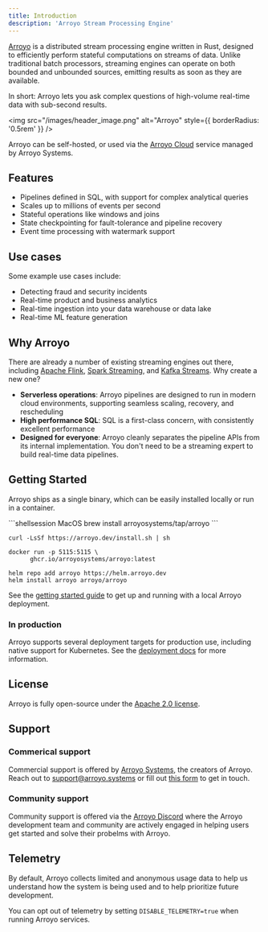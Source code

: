 ```yaml
---
title: Introduction
description: 'Arroyo Stream Processing Engine'
---
```


[Arroyo](https://arroyo.dev) is a distributed stream processing engine written in Rust, designed to efficiently
perform stateful computations on streams of data. Unlike traditional batch processors, streaming engines can operate
on both bounded and unbounded sources, emitting results as soon as they are available.

In short: Arroyo lets you ask complex questions of high-volume real-time data with sub-second results.

<img
  src="/images/header_image.png"
  alt="Arroyo"
  style={{ borderRadius: '0.5rem' }}
/>

Arroyo can be self-hosted, or used via the [Arroyo Cloud](https://arroyo.dev/) service managed by Arroyo Systems.

## Features

- Pipelines defined in SQL, with support for complex analytical queries
- Scales up to millions of events per second
- Stateful operations like windows and joins
- State checkpointing for fault-tolerance and pipeline recovery
- Event time processing with watermark support

## Use cases

Some example use cases include:

- Detecting fraud and security incidents
- Real-time product and business analytics
- Real-time ingestion into your data warehouse or data lake
- Real-time ML feature generation

## Why Arroyo

There are already a number of existing streaming engines out there, including [Apache Flink](https://flink.apache.org),
[Spark Streaming](https://spark.apache.org/docs/latest/streaming-programming-guide.html), and
[Kafka Streams](https://kafka.apache.org/documentation/streams/). Why create a new one?

- **Serverless operations**: Arroyo pipelines are designed to run in modern cloud environments, supporting seamless scaling,
  recovery, and rescheduling
- **High performance SQL**: SQL is a first-class concern, with consistently excellent performance
- **Designed for everyone**: Arroyo cleanly separates the pipeline APIs from its internal implementation. You don't
  need to be a streaming expert to build real-time data pipelines.

## Getting Started

Arroyo ships as a single binary, which can be easily installed locally or run in a container.

<CodeGroup>
```shellsession MacOS
brew install arroyosystems/tap/arroyo
```

```shellsession Linux
curl -LsSf https://arroyo.dev/install.sh | sh
```

```shellsession Docker
docker run -p 5115:5115 \
      ghcr.io/arroyosystems/arroyo:latest
```

```shellsession Kubernetes
helm repo add arroyo https://helm.arroyo.dev
helm install arroyo arroyo/arroyo
```

</CodeGroup>

 See the
[getting started guide](/getting-started) to get up and running with a local Arroyo deployment.


### In production

Arroyo supports several deployment targets for production use, including native support for Kubernetes. See the
[deployment docs](/deployment/overview) for more information.

## License

Arroyo is fully open-source under the [Apache 2.0 license](https://github.com/ArroyoSystems/arroyo/tree/master/LICENSE-apache).

## Support

### Commerical support

Commercial support is offered by [Arroyo Systems](https://www.arroyo.dev), the creators of Arroyo. Reach out to
[support@arroyo.systems](mailto:support@arroyo.systems) or fill out [this form](https://www.arroyo.dev/sign-up) to
get in touch.

### Community support

Community support is offered via the [Arroyo Discord](https://discord.gg/cjCr5rVmyR) where the Arroyo development
team and community are actively engaged in helping users get started and solve their probelms with Arroyo.

## Telemetry

By default, Arroyo collects limited and anonymous usage data to help us
understand how the system is being used and to help prioritize future
development.

You can opt out of telemetry by setting `DISABLE_TELEMETRY=true` when running
Arroyo services.
